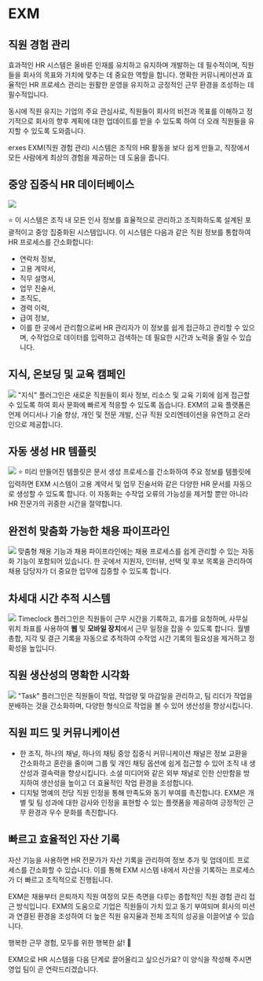 
<HeroPattern />

# EXM
## 직원 경험 관리
효과적인 HR 시스템은 올바른 인재를 유치하고 유지하며 개발하는 데 필수적이며, 직원들을 회사의 목표와 가치에 맞추는 데 중요한 역할을 합니다. 명확한 커뮤니케이션과 효율적인 HR 프로세스 관리는 원활한 운영을 유지하고 긍정적인 근무 환경을 조성하는 데 필수적입니다.

동시에 직원 유지는 기업의 주요 관심사로, 직원들이 회사의 비전과 목표를 이해하고 정기적으로 회사의 향후 계획에 대한 업데이트를 받을 수 있도록 하여 더 오래 직원들을 유지할 수 있도록 도와줍니다.

erxes EXM(직원 경험 관리) 시스템은 조직의 HR 활동을 보다 쉽게 만들고, 직장에서 모든 사람에게 최상의 경험을 제공하는 데 도움을 줍니다.

## 중앙 집중식 HR 데이터베이스

![](https://imagedelivery.net/5m26Aj-CutMXPPNacMs_yQ/b138960f-b8f7-4d08-1697-594483522000/public)

⭐ 이 시스템은 조직 내 모든 인사 정보를 효율적으로 관리하고 조직화하도록 설계된 포괄적이고 중앙 집중화된 시스템입니다. 이 시스템은 다음과 같은 직원 정보를 통합하여 HR 프로세스를 간소화합니다:

- 연락처 정보,
- 고용 계약서,
- 직무 설명서,
- 업무 진술서,
- 조직도,
- 경력 이력,
- 급여 정보,
- 이를 한 곳에서 관리함으로써 HR 관리자가 이 정보를 쉽게 접근하고 관리할 수 있으며, 수작업으로 데이터를 입력하고 검색하는 데 필요한 시간과 노력을 줄일 수 있습니다.

## 지식, 온보딩 및 교육 캠페인
![](https://imagedelivery.net/5m26Aj-CutMXPPNacMs_yQ/cc93418a-fe9a-42b7-ae94-ad72578ee900/public)
"지식" 플러그인은 새로운 직원들이 회사 정보, 리소스 및 교육 기회에 쉽게 접근할 수 있도록 하여 회사 문화에 빠르게 적응할 수 있도록 돕습니다. EXM의 교육 플랫폼은 언제 어디서나 기술 향상, 개인 및 전문 개발, 신규 직원 오리엔테이션을 유연하고 온라인으로 제공합니다.

## 자동 생성 HR 템플릿
![](https://imagedelivery.net/5m26Aj-CutMXPPNacMs_yQ/825d52eb-7c39-4159-7825-6409068dc800/public)
⭐ 미리 만들어진 템플릿은 문서 생성 프로세스를 간소화하여 주요 정보를 템플릿에 입력하면 EXM 시스템이 고용 계약서 및 업무 진술서와 같은 다양한 HR 문서를 자동으로 생성할 수 있도록 합니다. 이 자동화는 수작업 오류의 가능성을 제거할 뿐만 아니라 HR 전문가의 귀중한 시간을 절약합니다.

## 완전히 맞춤화 가능한 채용 파이프라인
![](https://imagedelivery.net/5m26Aj-CutMXPPNacMs_yQ/7579d7ba-8868-4597-cfef-a6dfb3bc2300/public)
맞춤형 채용 기능과 채용 파이프라인에는 채용 프로세스를 쉽게 관리할 수 있는 자동화 기능이 포함되어 있습니다. 한 곳에서 지원자, 인터뷰, 선택 및 후보 목록을 관리하여 채용 담당자가 더 중요한 업무에 집중할 수 있도록 합니다.

## 차세대 시간 추적 시스템
![](https://imagedelivery.net/5m26Aj-CutMXPPNacMs_yQ/f1c1233a-9035-4488-ee86-546d4e80b000/public)
Timeclock 플러그인은 직원들이 근무 시간을 기록하고, 휴가를 요청하며, 사무실 위치 좌표를 사용하여 **웹** 및 **모바일 장치**에서 근무 일정을 잡을 수 있도록 합니다. 월별 총합, 지각 및 결근 기록을 자동으로 추적하여 수작업 시간 기록의 필요성을 제거하고 정확성을 높입니다.

## 직원 생산성의 명확한 시각화
![](https://imagedelivery.net/5m26Aj-CutMXPPNacMs_yQ/5fd1a738-c371-41ba-1a7f-71b0bf3c9500/public)
"Task" 플러그인은 직원들이 작업, 작업량 및 마감일을 관리하고, 팀 리더가 작업을 분배하는 것을 간소화하며, 다양한 형식으로 작업을 볼 수 있어 생산성을 향상시킵니다.

## 직원 피드 및 커뮤니케이션
- 한 조직, 하나의 채널, 하나의 채팅 중앙 집중식 커뮤니케이션 채널은 정보 교환을 간소화하고 혼란을 줄이며 그룹 및 개인 채팅 옵션에 쉽게 접근할 수 있어 조직 내 생산성과 결속력을 향상시킵니다. 소셜 미디어와 같은 외부 채널로 인한 산만함을 방지하여 생산성을 높이고 더 효율적인 작업 환경을 조성합니다.
- 디지털 명예의 전당 직원 인정을 통해 만족도와 동기 부여를 촉진합니다. EXM은 개별 및 팀 성과에 대한 감사와 인정을 표현할 수 있는 플랫폼을 제공하여 긍정적인 근무 환경과 우수 문화를 촉진합니다.

## 빠르고 효율적인 자산 기록
자산 기능을 사용하면 HR 전문가가 자산 기록을 관리하여 정보 추가 및 업데이트 프로세스를 간소화할 수 있습니다. 이를 통해 EXM 시스템 내에서 자산을 기록하는 프로세스가 더 빠르고 조직적으로 진행됩니다.

EXM은 채용부터 은퇴까지 직원 여정의 모든 측면을 다루는 종합적인 직원 경험 관리 접근 방식입니다. EXM의 도움으로 기업은 직원들이 가치 있고 동기 부여되며 회사의 미션과 연결된 환경을 조성하여 더 높은 직원 유지율과 전체 조직의 성공을 이끌어낼 수 있습니다.

행복한 근무 경험, 모두를 위한 행복한 삶! 🤗

EXM으로 HR 시스템을 다음 단계로 끌어올리고 싶으신가요? 이 양식을 작성해 주시면 영업 팀이 곧 연락드리겠습니다.


